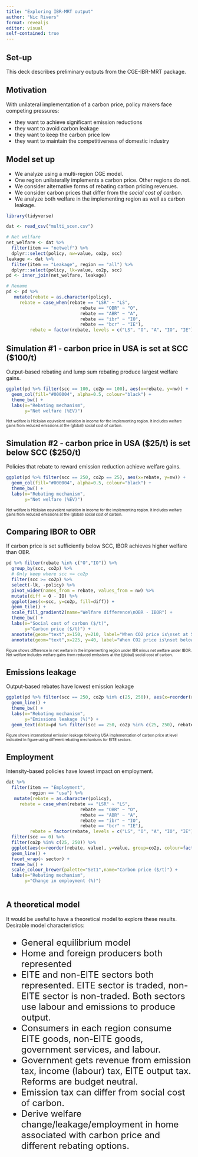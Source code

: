 ```yaml
---
title: "Exploring IBR-MRT output"
author: "Nic Rivers"
format: revealjs
editor: visual
self-contained: true
---
```


## Set-up

This deck describes preliminary outputs from the CGE-IBR-MRT package.

## Motivation

With unilateral implementation of a carbon price, policy makers face competing pressures:

-   they want to achieve significant emission reductions
-   they want to avoid carbon leakage
-   they want to keep the carbon price low
-   they want to maintain the competitiveness of domestic industry

## Model set up

-   We analyze using a multi-region CGE model.
-   One region unilaterally implements a carbon price. Other regions do not.
-   We consider alternative forms of rebating carbon pricing revenues.
-   We consider carbon prices that differ from the *social cost of carbon*.
-   We analyze both welfare in the implementing region as well as carbon leakage.

```r
library(tidyverse)

dat <- read_csv("multi_scen.csv")

# Net welfare
net_welfare <- dat %>% 
  filter(item == "netwelf") %>%
  dplyr::select(policy, nw=value, co2p, scc)
leakage <- dat %>% 
  filter(item == "Leakage", region == "all") %>%
  dplyr::select(policy, lk=value, co2p, scc)
pd <- inner_join(net_welfare, leakage) 

# Rename
pd <- pd %>%
   mutate(rebate = as.character(policy),
     rebate = case_when(rebate == "LSR" ~ "LS",
                            rebate == "OBR" ~ "O",
                            rebate == "ABR" ~ "A",
                            rebate == "ibr" ~ "IO",
                            rebate == "bcr" ~ "IE"),
         rebate = factor(rebate, levels = c("LS", "O", "A", "IO", "IE")))
```

## Simulation #1 - carbon price in USA is set at SCC (\$100/t)

Output-based rebating and lump sum rebating produce largest welfare gains.

```r
ggplot(pd %>% filter(scc == 100, co2p == 100), aes(x=rebate, y=nw)) +
  geom_col(fill="#000004", alpha=0.5, colour="black") +
  theme_bw() +
  labs(x="Rebating mechanism",
       y="Net welfare (%EV)")
```

<font size="1"> Net welfare is Hicksian equivalent variation in income for the implementing region. It includes welfare gains from reduced emissions at the (global) social cost of carbon.</font>

## Simulation #2 - carbon price in USA (\$25/t) is set below SCC (\$250/t)

Policies that rebate to reward emission reduction achieve welfare gains.

```r
ggplot(pd %>% filter(scc == 250, co2p == 25), aes(x=rebate, y=nw)) +
  geom_col(fill="#000004", alpha=0.5, colour="black") +
  theme_bw() +
  labs(x="Rebating mechanism",
       y="Net welfare (%EV)")
```

<font size="1"> Net welfare is Hicksian equivalent variation in income for the implementing region. It includes welfare gains from reduced emissions at the (global) social cost of carbon.</font>

## Comparing IBOR to OBR

If carbon price is set sufficiently below SCC, IBOR achieves higher welfare than OBR.

```r
pd %>% filter(rebate %in% c("O","IO")) %>% 
  group_by(scc, co2p) %>%
  # Only keep where scc >= co2p
  filter(scc >= co2p) %>%
  select(-lk, -policy) %>%
  pivot_wider(names_from = rebate, values_from = nw) %>%
  mutate(diff = O - IO) %>%
  ggplot(aes(x=scc, y=co2p, fill=diff)) +
  geom_tile() +
  scale_fill_gradient2(name="Welfare difference\nOBR - IBOR") +
  theme_bw() +
  labs(x="Social cost of carbon ($/t)",
       y="Carbon price ($/t)") +
  annotate(geom="text",x=150, y=210, label="When CO2 price is\nset at SCC\nIBR dominates.") +
  annotate(geom="text",x=225, y=40, label="When CO2 price is\nset below SCC\nIBOR dominates.") 
```

<font size="1"> Figure shows difference in net welfare in the implementing region under IBR minus net welfare under IBOR. Net welfare includes welfare gains from reduced emissions at the (global) social cost of carbon.</font>

## Emissions leakage

Output-based rebates have lowest emission leakage

```r
ggplot(pd %>% filter(scc == 250, co2p %in% c(25, 250)), aes(x=reorder(rebate, -lk), y=lk, group=co2p)) +
  geom_line() +
  theme_bw() +
  labs(x="Rebating mechanism",
       y="Emissions leakage (%)") +
  geom_text(data=pd %>% filter(scc == 250, co2p %in% c(25, 250), rebate == "O"), aes(x=rebate, y=lk, label=paste0(co2p," $/t")), nudge_x = 0.25)
```

<font size="1"> Figure shows international emission leakage following USA implementation of carbon price at level indicated in figure using different rebating mechanisms for EITE sectors.</font>

## Employment

Intensity-based policies have lowest impact on employment.

```r
dat %>%
  filter(item == "Employment",
         region == "usa") %>%
   mutate(rebate = as.character(policy),
     rebate = case_when(rebate == "LSR" ~ "LS",
                            rebate == "OBR" ~ "O",
                            rebate == "ABR" ~ "A",
                            rebate == "ibr" ~ "IO",
                            rebate == "bcr" ~ "IE"),
         rebate = factor(rebate, levels = c("LS", "O", "A", "IO", "IE"))) %>%
  filter(scc == 0) %>%
  filter(co2p %in% c(25, 250)) %>%
  ggplot(aes(x=reorder(rebate, value), y=value, group=co2p, colour=factor(co2p))) +
  geom_line() +
  facet_wrap(~ sector) +
  theme_bw() +
  scale_colour_brewer(palette="Set1",name="Carbon price ($/t)") +
  labs(x="Rebating mechanism",
       y="Change in employment (%)")
  
```

## A theoretical model

It would be useful to have a theoretical model to explore these results. Desirable model characteristics:

<font size="5">

-   General equilibrium model
-   Home and foreign producers both represented
-   EITE and non-EITE sectors both represented. EITE sector is traded, non-EITE sector is non-traded. Both sectors use labour and emissions to produce output.
-   Consumers in each region consume EITE goods, non-EITE goods, government services, and labour.
-   Government gets revenue from emission tax, income (labour) tax, EITE output tax. Reforms are budget neutral.
-   Emission tax can differ from social cost of carbon.
-   Derive welfare change/leakage/employment in home associated with carbon price and different rebating options.

</font>
